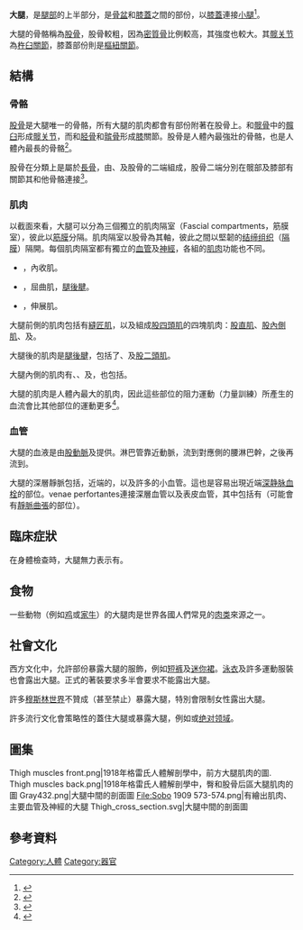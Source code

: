 {{Refimprove|time=2020-11-27T06:37:35+00:00}}
{{Infobox anatomy
| Name        = 大腿<br/>Thigh
| Latin       = femur
| Greek       = 
| Width       = 
| Image      = Braus 1921 277.png
| Caption    = 大腿橫截面，顯示其肌肉及骨骼（拉丁術語）
| Precursor   = 
| System      = 
| Artery      = [[股動脈|股動脈]]、{{le|閉孔動脈|obturator artery}}
| Vein        = {{le|股静脈|femoral vein}}、{{le|膕靜脈|popliteal vein}}、{{le|大隱靜脈|Great saphenous vein}}
| Nerve       = [[大腿後皮神經|大腿後皮神經]]、{{link-en|坐骨神經|Sciatic nerve}}
| Lymph       = 
}}

'''大腿'''，是[[腿部|腿部]]的上半部分，是[[骨盆|骨盆]]和[[膝蓋|膝蓋]]之間的部份，以[[膝蓋|膝蓋]]連接[[小腿|小腿]]<ref>{{DorlandsDict|eight/000108279|thigh}}</ref>。

大腿的骨骼稱為[[股骨|股骨]]，股骨較粗，因為[[密質骨|密質骨]]比例較高，其強度也較大。其[[髋关节|髋关节]]為[[杵臼關節|杵臼關節]]，膝蓋部份則是[[樞紐關節|樞紐關節]]。

==結構==
===骨骼===
{{main|股骨}}
[[股骨|股骨]]是大腿唯一的骨骼，所有大腿的肌肉都會有部份附著在股骨上。{{le|股骨頭|femur head}}和[[髋骨|髋骨]]中的[[髖臼|髖臼]]形成[[髋关节|髋关节]]，而{{le|股骨末端|Lower extremity of femur}}和[[胫骨|胫骨]]和[[髌骨|髌骨]]形成[[膝|膝]]關節。股骨是人體內最強壯的骨骼，也是人體內最長的骨骼<ref>{{cite web|title=Facts About Bones in Your Skeleton|publisher=Hospital for Special Surgery|url=https://www.hss.edu/playbook/facts-about-bones-in-your-skeleton/|access-date=2020-11-27|archive-date=2021-01-23|archive-url=https://web.archive.org/web/20210123091100/https://www.hss.edu/playbook/facts-about-bones-in-your-skeleton/|dead-url=no}}</ref>。

股骨在分類上是屬於[[長骨|長骨]]，由{{le|骨幹 (解剖學)|diaphysis|骨幹}}、{{le|股骨體|body of femur}}及股骨的二端組成，股骨二端分別在髋部及膝部有關節其和他骨骼連接<ref name=Bojsen>{{cite book |last=Bojsen-Møller |first=Finn  |last2=Simonsen |first2=Erik B. |last3=Tranum-Jensen |first3=Jørgen| year=2001 |title=Bevægeapparatets anatomi |edition=12th |language=da |trans-title=Anatomy of the Locomotive Apparatus | isbn =978-87-628-0307-7|pages=239–241}}</ref>。
===肌肉===
<!--{{main|Fascial compartments of thigh}}--->
以截面來看，大腿可以分為三個獨立的肌肉隔室（Fascial compartments，筋膜室），彼此以[[筋膜|筋膜]]分隔。肌肉隔室以股骨為其軸，彼此之間以堅韌的[[结缔组织|结缔组织]]（[[隔膜|隔膜]]）隔開。每個肌肉隔室都有獨立的[[血管|血管]]及[[神經|神經]]，各組的[[肌肉|肌肉]]功能也不同。

* {{le|大腿內隔室|Medial compartment of thigh}}，內收肌。
* {{le|大腿後隔室|Posterior compartment of thigh}}，屈曲肌，[[腿後腱|腿後腱]]。
* {{le|大腿前隔室|Anterior compartment of thigh}}，伸展肌。

大腿前側的肌肉包括有[[縫匠肌|縫匠肌]]，以及組成[[股四頭肌|股四頭肌]]的四塊肌肉：[[股直肌|股直肌]]、[[股內側肌|股內側肌]]、{{le|股中間肌|vastus intermedius}}及{{le|股外側肌|vastus lateralis}}。

大腿後的肌肉是[[腿後腱|腿後腱]]，包括了{{le|半膜肌|semimembranosus}}、{{le|半腱肌|semitendinosus}}及[[股二頭肌|股二頭肌]]。

大腿內側的肌肉有{{le|恥骨肌|pectineus}}、{{le|內收大肌|adductor magnus}}、{{le|內收長肌|adductor longus}}及{{le|內收短肌|adductor brevis}}，也包括{{le|股薄肌|gracilis muscle}}。

大腿的肌肉是人體內最大的肌肉，因此這些部位的阻力運動（力量訓練）所產生的血流會比其他部位的運動更多<ref>{{cite web|url=http://www.livestrong.com/article/406641-how-important-are-leg-workouts-for-muscle-gain/|title=How Important Are Leg Workouts for Muscle Gain?|first=Andrea|last=Cespedes|publisher=|access-date=2020-11-27|archive-date=2021-01-23|archive-url=https://web.archive.org/web/20210123091104/https://www.livestrong.com/article/406641-how-important-are-leg-workouts-for-muscle-gain/|dead-url=no}}</ref>。

===血管===
大腿的血液是由[[股動脈|股動脈]]及{{le|閉孔動脈|obturator artery}}提供。淋巴管靠近動脈，流到對應側的腰淋巴幹，之後再流到{{le|乳糜池|cisterna chyli}}。

大腿的深層靜脈包括{{le|股静脈|femoral vein}}，近端的{{le|膕靜脈|popliteal vein}}，以及許多的小血管。這也是容易出現近端[[深静脉血栓|深静脉血栓]]的部位。venae perfortantes連接深層血管以及表皮血管，其中包括有{{le|大隱靜脈|Great saphenous vein|隱靜脈}}（可能會有[[靜脈曲張|靜脈曲張]]的部位）。

==臨床症狀==
在身體檢查時，大腿無力表示有{{le|高爾氏癥象|Gowers' sign}}。

==食物==
一些動物（例如[[鸡|鸡]]或[[家牛|家牛]]）的大腿肉是世界各國人們常見的[[肉类食物|肉类]]來源之一。

==社會文化==
西方文化中，允許部份暴露大腿的服飾，例如[[短裤|短裤]]及[[迷你裙|迷你裙]]。[[泳衣|泳衣]]及許多運動服裝也會露出大腿。正式的著裝要求多半會要求不能露出大腿。

許多[[穆斯林世界|穆斯林世界]]不贊成（甚至禁止）暴露大腿，特別會限制女性露出大腿。

許多流行文化會策略性的蓋住大腿或暴露大腿，例如{{le|高筒靴|thigh-high boots}}或[[绝对领域|绝对领域]]。

==圖集==
<gallery>
Thigh muscles front.png|1918年格雷氏人體解剖學中，前方大腿肌肉的圖.
Thigh muscles back.png|1918年格雷氏人體解剖學中，臀和股骨后區大腿肌肉的圖
Gray432.png|大腿中間的剖面圖
File:Sobo 1909 573-574.png|有繪出肌肉、主要血管及神經的大腿
Thigh_cross_section.svg|大腿中間的剖面圖
</gallery>

==參考資料==
{{reflist}}

{{commons|thigh}}
{{人体解剖学}}
{{下肢的肌肉}}
{{Authority control}}
[[Category:人體|Category:人體]]
[[Category:器官|Category:器官]]